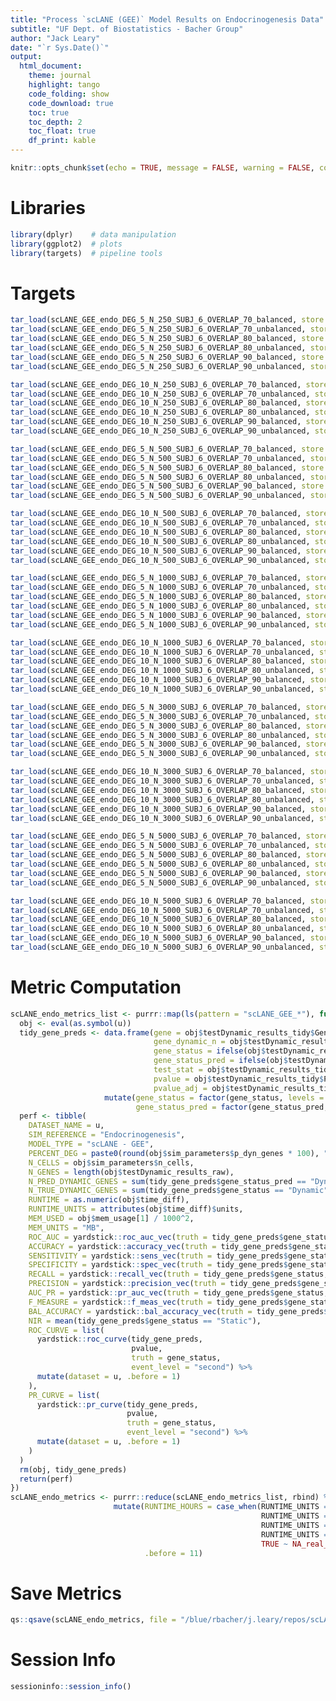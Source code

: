 ```yaml
---
title: "Process `scLANE (GEE)` Model Results on Endocrinogenesis Data"
subtitle: "UF Dept. of Biostatistics - Bacher Group"
author: "Jack Leary" 
date: "`r Sys.Date()`"
output:
  html_document:
    theme: journal
    highlight: tango
    code_folding: show
    code_download: true 
    toc: true 
    toc_depth: 2
    toc_float: true
    df_print: kable
---
```


```r
knitr::opts_chunk$set(echo = TRUE, message = FALSE, warning = FALSE, comment = NA)
```

# Libraries

```r
library(dplyr)    # data manipulation 
library(ggplot2)  # plots
library(targets)  # pipeline tools
```

# Targets

```r
tar_load(scLANE_GEE_endo_DEG_5_N_250_SUBJ_6_OVERLAP_70_balanced, store = "store_scLANE_GEE")
tar_load(scLANE_GEE_endo_DEG_5_N_250_SUBJ_6_OVERLAP_70_unbalanced, store = "store_scLANE_GEE")
tar_load(scLANE_GEE_endo_DEG_5_N_250_SUBJ_6_OVERLAP_80_balanced, store = "store_scLANE_GEE")
tar_load(scLANE_GEE_endo_DEG_5_N_250_SUBJ_6_OVERLAP_80_unbalanced, store = "store_scLANE_GEE")
tar_load(scLANE_GEE_endo_DEG_5_N_250_SUBJ_6_OVERLAP_90_balanced, store = "store_scLANE_GEE")
tar_load(scLANE_GEE_endo_DEG_5_N_250_SUBJ_6_OVERLAP_90_unbalanced, store = "store_scLANE_GEE")

tar_load(scLANE_GEE_endo_DEG_10_N_250_SUBJ_6_OVERLAP_70_balanced, store = "store_scLANE_GEE")
tar_load(scLANE_GEE_endo_DEG_10_N_250_SUBJ_6_OVERLAP_70_unbalanced, store = "store_scLANE_GEE")
tar_load(scLANE_GEE_endo_DEG_10_N_250_SUBJ_6_OVERLAP_80_balanced, store = "store_scLANE_GEE")
tar_load(scLANE_GEE_endo_DEG_10_N_250_SUBJ_6_OVERLAP_80_unbalanced, store = "store_scLANE_GEE")
tar_load(scLANE_GEE_endo_DEG_10_N_250_SUBJ_6_OVERLAP_90_balanced, store = "store_scLANE_GEE")
tar_load(scLANE_GEE_endo_DEG_10_N_250_SUBJ_6_OVERLAP_90_unbalanced, store = "store_scLANE_GEE")

tar_load(scLANE_GEE_endo_DEG_5_N_500_SUBJ_6_OVERLAP_70_balanced, store = "store_scLANE_GEE")
tar_load(scLANE_GEE_endo_DEG_5_N_500_SUBJ_6_OVERLAP_70_unbalanced, store = "store_scLANE_GEE")
tar_load(scLANE_GEE_endo_DEG_5_N_500_SUBJ_6_OVERLAP_80_balanced, store = "store_scLANE_GEE")
tar_load(scLANE_GEE_endo_DEG_5_N_500_SUBJ_6_OVERLAP_80_unbalanced, store = "store_scLANE_GEE")
tar_load(scLANE_GEE_endo_DEG_5_N_500_SUBJ_6_OVERLAP_90_balanced, store = "store_scLANE_GEE")
tar_load(scLANE_GEE_endo_DEG_5_N_500_SUBJ_6_OVERLAP_90_unbalanced, store = "store_scLANE_GEE")

tar_load(scLANE_GEE_endo_DEG_10_N_500_SUBJ_6_OVERLAP_70_balanced, store = "store_scLANE_GEE")
tar_load(scLANE_GEE_endo_DEG_10_N_500_SUBJ_6_OVERLAP_70_unbalanced, store = "store_scLANE_GEE")
tar_load(scLANE_GEE_endo_DEG_10_N_500_SUBJ_6_OVERLAP_80_balanced, store = "store_scLANE_GEE")
tar_load(scLANE_GEE_endo_DEG_10_N_500_SUBJ_6_OVERLAP_80_unbalanced, store = "store_scLANE_GEE")
tar_load(scLANE_GEE_endo_DEG_10_N_500_SUBJ_6_OVERLAP_90_balanced, store = "store_scLANE_GEE")
tar_load(scLANE_GEE_endo_DEG_10_N_500_SUBJ_6_OVERLAP_90_unbalanced, store = "store_scLANE_GEE")

tar_load(scLANE_GEE_endo_DEG_5_N_1000_SUBJ_6_OVERLAP_70_balanced, store = "store_scLANE_GEE")
tar_load(scLANE_GEE_endo_DEG_5_N_1000_SUBJ_6_OVERLAP_70_unbalanced, store = "store_scLANE_GEE")
tar_load(scLANE_GEE_endo_DEG_5_N_1000_SUBJ_6_OVERLAP_80_balanced, store = "store_scLANE_GEE")
tar_load(scLANE_GEE_endo_DEG_5_N_1000_SUBJ_6_OVERLAP_80_unbalanced, store = "store_scLANE_GEE")
tar_load(scLANE_GEE_endo_DEG_5_N_1000_SUBJ_6_OVERLAP_90_balanced, store = "store_scLANE_GEE")
tar_load(scLANE_GEE_endo_DEG_5_N_1000_SUBJ_6_OVERLAP_90_unbalanced, store = "store_scLANE_GEE")

tar_load(scLANE_GEE_endo_DEG_10_N_1000_SUBJ_6_OVERLAP_70_balanced, store = "store_scLANE_GEE")
tar_load(scLANE_GEE_endo_DEG_10_N_1000_SUBJ_6_OVERLAP_70_unbalanced, store = "store_scLANE_GEE")
tar_load(scLANE_GEE_endo_DEG_10_N_1000_SUBJ_6_OVERLAP_80_balanced, store = "store_scLANE_GEE")
tar_load(scLANE_GEE_endo_DEG_10_N_1000_SUBJ_6_OVERLAP_80_unbalanced, store = "store_scLANE_GEE")
tar_load(scLANE_GEE_endo_DEG_10_N_1000_SUBJ_6_OVERLAP_90_balanced, store = "store_scLANE_GEE")
tar_load(scLANE_GEE_endo_DEG_10_N_1000_SUBJ_6_OVERLAP_90_unbalanced, store = "store_scLANE_GEE")

tar_load(scLANE_GEE_endo_DEG_5_N_3000_SUBJ_6_OVERLAP_70_balanced, store = "store_scLANE_GEE")
tar_load(scLANE_GEE_endo_DEG_5_N_3000_SUBJ_6_OVERLAP_70_unbalanced, store = "store_scLANE_GEE")
tar_load(scLANE_GEE_endo_DEG_5_N_3000_SUBJ_6_OVERLAP_80_balanced, store = "store_scLANE_GEE")
tar_load(scLANE_GEE_endo_DEG_5_N_3000_SUBJ_6_OVERLAP_80_unbalanced, store = "store_scLANE_GEE")
tar_load(scLANE_GEE_endo_DEG_5_N_3000_SUBJ_6_OVERLAP_90_balanced, store = "store_scLANE_GEE")
tar_load(scLANE_GEE_endo_DEG_5_N_3000_SUBJ_6_OVERLAP_90_unbalanced, store = "store_scLANE_GEE")

tar_load(scLANE_GEE_endo_DEG_10_N_3000_SUBJ_6_OVERLAP_70_balanced, store = "store_scLANE_GEE")
tar_load(scLANE_GEE_endo_DEG_10_N_3000_SUBJ_6_OVERLAP_70_unbalanced, store = "store_scLANE_GEE")
tar_load(scLANE_GEE_endo_DEG_10_N_3000_SUBJ_6_OVERLAP_80_balanced, store = "store_scLANE_GEE")
tar_load(scLANE_GEE_endo_DEG_10_N_3000_SUBJ_6_OVERLAP_80_unbalanced, store = "store_scLANE_GEE")
tar_load(scLANE_GEE_endo_DEG_10_N_3000_SUBJ_6_OVERLAP_90_balanced, store = "store_scLANE_GEE")
tar_load(scLANE_GEE_endo_DEG_10_N_3000_SUBJ_6_OVERLAP_90_unbalanced, store = "store_scLANE_GEE")

tar_load(scLANE_GEE_endo_DEG_5_N_5000_SUBJ_6_OVERLAP_70_balanced, store = "store_scLANE_GEE")
tar_load(scLANE_GEE_endo_DEG_5_N_5000_SUBJ_6_OVERLAP_70_unbalanced, store = "store_scLANE_GEE")
tar_load(scLANE_GEE_endo_DEG_5_N_5000_SUBJ_6_OVERLAP_80_balanced, store = "store_scLANE_GEE")
tar_load(scLANE_GEE_endo_DEG_5_N_5000_SUBJ_6_OVERLAP_80_unbalanced, store = "store_scLANE_GEE")
tar_load(scLANE_GEE_endo_DEG_5_N_5000_SUBJ_6_OVERLAP_90_balanced, store = "store_scLANE_GEE")
tar_load(scLANE_GEE_endo_DEG_5_N_5000_SUBJ_6_OVERLAP_90_unbalanced, store = "store_scLANE_GEE")

tar_load(scLANE_GEE_endo_DEG_10_N_5000_SUBJ_6_OVERLAP_70_balanced, store = "store_scLANE_GEE")
tar_load(scLANE_GEE_endo_DEG_10_N_5000_SUBJ_6_OVERLAP_70_unbalanced, store = "store_scLANE_GEE")
tar_load(scLANE_GEE_endo_DEG_10_N_5000_SUBJ_6_OVERLAP_80_balanced, store = "store_scLANE_GEE")
tar_load(scLANE_GEE_endo_DEG_10_N_5000_SUBJ_6_OVERLAP_80_unbalanced, store = "store_scLANE_GEE")
tar_load(scLANE_GEE_endo_DEG_10_N_5000_SUBJ_6_OVERLAP_90_balanced, store = "store_scLANE_GEE")
tar_load(scLANE_GEE_endo_DEG_10_N_5000_SUBJ_6_OVERLAP_90_unbalanced, store = "store_scLANE_GEE")
```

# Metric Computation

```r
scLANE_endo_metrics_list <- purrr::map(ls(pattern = "scLANE_GEE_*"), function(u) {
  obj <- eval(as.symbol(u))
  tidy_gene_preds <- data.frame(gene = obj$testDynamic_results_tidy$Gene, 
                                gene_dynamic_n = obj$testDynamic_results_tidy$geneDynamic_n, 
                                gene_status = ifelse(obj$testDynamic_results_tidy$geneDynamic_n > 0, "Dynamic", "Static"),
                                gene_status_pred = ifelse(obj$testDynamic_results_tidy$Gene_Dynamic_Overall == 1, "Dynamic", "Static"), 
                                test_stat = obj$testDynamic_results_tidy$Test_Stat, 
                                pvalue = obj$testDynamic_results_tidy$P_Val, 
                                pvalue_adj = obj$testDynamic_results_tidy$P_Val_Adj) %>% 
                     mutate(gene_status = factor(gene_status, levels = c("Dynamic", "Static")), 
                            gene_status_pred = factor(gene_status_pred, levels = c("Dynamic", "Static")))
  perf <- tibble(
    DATASET_NAME = u, 
    SIM_REFERENCE = "Endocrinogenesis", 
    MODEL_TYPE = "scLANE - GEE", 
    PERCENT_DEG = paste0(round(obj$sim_parameters$p_dyn_genes * 100), "%"), 
    N_CELLS = obj$sim_parameters$n_cells, 
    N_GENES = length(obj$testDynamic_results_raw), 
    N_PRED_DYNAMIC_GENES = sum(tidy_gene_preds$gene_status_pred == "Dynamic"), 
    N_TRUE_DYNAMIC_GENES = sum(tidy_gene_preds$gene_status == "Dynamic"), 
    RUNTIME = as.numeric(obj$time_diff), 
    RUNTIME_UNITS = attributes(obj$time_diff)$units, 
    MEM_USED = obj$mem_usage[1] / 1000^2,
    MEM_UNITS = "MB", 
    ROC_AUC = yardstick::roc_auc_vec(truth = tidy_gene_preds$gene_status, estimate = tidy_gene_preds$pvalue, event_level = "second"), 
    ACCURACY = yardstick::accuracy_vec(truth = tidy_gene_preds$gene_status, estimate = tidy_gene_preds$gene_status_pred), 
    SENSITIVITY = yardstick::sens_vec(truth = tidy_gene_preds$gene_status, estimate = tidy_gene_preds$gene_status_pred), 
    SPECIFICITY = yardstick::spec_vec(truth = tidy_gene_preds$gene_status, estimate = tidy_gene_preds$gene_status_pred),
    RECALL = yardstick::recall_vec(truth = tidy_gene_preds$gene_status, estimate = tidy_gene_preds$gene_status_pred),
    PRECISION = yardstick::precision_vec(truth = tidy_gene_preds$gene_status, estimate = tidy_gene_preds$gene_status_pred), 
    AUC_PR = yardstick::pr_auc_vec(truth = tidy_gene_preds$gene_status, estimate = tidy_gene_preds$pvalue, event_level = "second"), 
    F_MEASURE = yardstick::f_meas_vec(truth = tidy_gene_preds$gene_status, estimate = tidy_gene_preds$gene_status_pred), 
    BAL_ACCURACY = yardstick::bal_accuracy_vec(truth = tidy_gene_preds$gene_status, estimate = tidy_gene_preds$gene_status_pred), 
    NIR = mean(tidy_gene_preds$gene_status == "Static"), 
    ROC_CURVE = list(
      yardstick::roc_curve(tidy_gene_preds, 
                           pvalue, 
                           truth = gene_status,
                           event_level = "second") %>% 
      mutate(dataset = u, .before = 1)
    ), 
    PR_CURVE = list(
      yardstick::pr_curve(tidy_gene_preds, 
                          pvalue, 
                          truth = gene_status,
                          event_level = "second") %>% 
      mutate(dataset = u, .before = 1)
    )
  )
  rm(obj, tidy_gene_preds)
  return(perf)
}) 
scLANE_endo_metrics <- purrr::reduce(scLANE_endo_metrics_list, rbind) %>% 
                       mutate(RUNTIME_HOURS = case_when(RUNTIME_UNITS == "secs" ~ RUNTIME / 60^2, 
                                                        RUNTIME_UNITS == "mins" ~ RUNTIME / 60, 
                                                        RUNTIME_UNITS == "hours" ~ RUNTIME, 
                                                        RUNTIME_UNITS == "days" ~ RUNTIME * 24, 
                                                        TRUE ~ NA_real_), 
                              .before = 11)
```

# Save Metrics

```r
qs::qsave(scLANE_endo_metrics, file = "/blue/rbacher/j.leary/repos/scLANE-Simulations/Data/Metrics_scLANE_GEE_Multi_Subject_Endocrinogenesis")
```

# Session Info

```r
sessioninfo::session_info()
```

